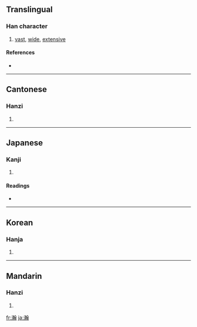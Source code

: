 ==Translingual==

===Han character===
{{Han char|rn=85|rad=水|as=16|sn=19|four=3812<sub>7</sub>|canj=水十十一 (EJJM)}}

# [[vast]], [[wide]], [[extensive]]

====References====
* {{Han ref|kx=0659.480|dkj=18652|dj=1069.230|hdz=31782.010|uh=701A|ud=28698|bh=C376|bd=50038}}

----

==Cantonese==

===Hanzi===
{{yue-hanzi|jyut=|y=hon6}}

# {{defn|Cantonese}}

----

==Japanese==

===Kanji===
{{ja-kanji|grade=|rs=水16}}

# {{defn|Japanese}}

====Readings====
* {{ja-readings|on=[[かん]] (kan)|kun=[[ひろい]] (hiroi)}}

----

==Korean==

===Hanja===
{{ko-hanja|hangeul=한|eumhun=|rv=han|mr=han|y=han}}

# {{defn|Korean}}

----

==Mandarin==

===Hanzi===
{{cmn-hanzi|pin=[[hàn]] ([[han4]]), [[róng]] ([[rong2]])|wg=han<sup>4</sup>, jung<sup>2</sup>}}

# {{defn|Mandarin}}

[[fr:瀚]]
[[ja:瀚]]